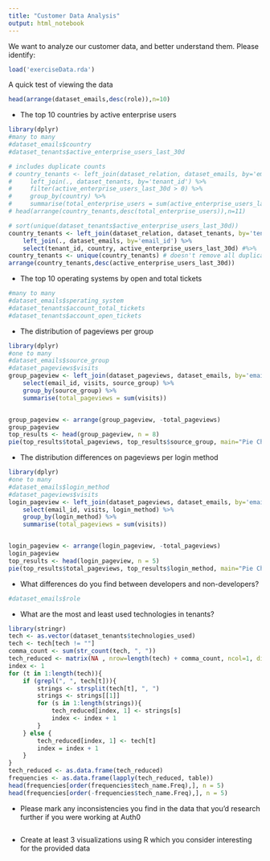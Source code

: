 ---
title: "Customer Data Analysis"
output: html_notebook
---

We want to analyze our customer data, and better understand them.  Please identify:

```{r setup}
load('exerciseData.rda')
```

A quick test of viewing the data
```{r}
head(arrange(dataset_emails,desc(role)),n=10)
```

* The top 10 countries by active enterprise users
```{r}
library(dplyr)
#many to many
#dataset_emails$country
#dataset_tenants$active_enterprise_users_last_30d

# includes duplicate counts
# country_tenants <- left_join(dataset_relation, dataset_emails, by='email_id') %>%
#     left_join(., dataset_tenants, by='tenant_id') %>%
#     filter(active_enterprise_users_last_30d > 0) %>%
#     group_by(country) %>%
#     summarise(total_enterprise_users = sum(active_enterprise_users_last_30d))
# head(arrange(country_tenants,desc(total_enterprise_users)),n=11)

# sort(unique(dataset_tenants$active_enterprise_users_last_30d))
country_tenants <- left_join(dataset_relation, dataset_tenants, by='tenant_id') %>%
    left_join(., dataset_emails, by='email_id') %>%
    select(tenant_id, country, active_enterprise_users_last_30d) #%>%
country_tenants <- unique(country_tenants) # doesn't remove all duplicates
arrange(country_tenants,desc(active_enterprise_users_last_30d))
```
* The top 10 operating systems by open and total tickets
```{r}
#many to many
#dataset_emails$sperating_system
#dataset_tenants$account_total_tickets
#dataset_tenants$account_open_tickets
```
* The distribution of pageviews per group
```{r}
library(dplyr)
#one to many
#dataset_emails$source_group
#dataset_pageviews$visits
group_pageview <- left_join(dataset_pageviews, dataset_emails, by='email_id') %>%
    select(email_id, visits, source_group) %>%
    group_by(source_group) %>%
    summarise(total_pageviews = sum(visits))


group_pageview <- arrange(group_pageview, -total_pageviews)
group_pageview
top_results <- head(group_pageview, n = 8)
pie(top_results$total_pageviews, top_results$source_group, main="Pie Chart of Groups")
```
* The distribution differences on pageviews per login method
```{r}
library(dplyr)
#one to many
#dataset_emails$login_method
#dataset_pageviews$visits
login_pageview <- left_join(dataset_pageviews, dataset_emails, by='email_id') %>%
    select(email_id, visits, login_method) %>%
    group_by(login_method) %>%
    summarise(total_pageviews = sum(visits))


login_pageview <- arrange(login_pageview, -total_pageviews)
login_pageview
top_results <- head(login_pageview, n = 5)
pie(top_results$total_pageviews, top_results$login_method, main="Pie Chart of Login Methods")
```
* What differences do you find between developers and non-developers?
```{r}
#dataset_emails$role
```
* What are the most and least used technologies in tenants?
```{r}
library(stringr)
tech <- as.vector(dataset_tenants$technologies_used)
tech <- tech[tech != ""]
comma_count <- sum(str_count(tech, ", "))
tech_reduced <- matrix(NA , nrow=length(tech) + comma_count, ncol=1, dimnames=list(NULL, c("tech_name")))
index <- 1
for (t in 1:length(tech)){
    if (grepl(", ", tech[t])){
        strings <- strsplit(tech[t], ", ")
        strings <- strings[[1]]
        for (s in 1:length(strings)){
            tech_reduced[index, 1] <- strings[s]
            index <- index + 1
        }
    } else {
        tech_reduced[index, 1] <- tech[t]
        index = index + 1
    }
}
tech_reduced <- as.data.frame(tech_reduced)
frequencies <- as.data.frame(lapply(tech_reduced, table))
head(frequencies[order(frequencies$tech_name.Freq),], n = 5)
head(frequencies[order(-frequencies$tech_name.Freq),], n = 5)
```
* Please mark any inconsistencies you find in the data that you'd research further if you were working at Auth0
```{r}

```
* Create at least 3 visualizations using R which you consider interesting for the provided data
```{r}

```
